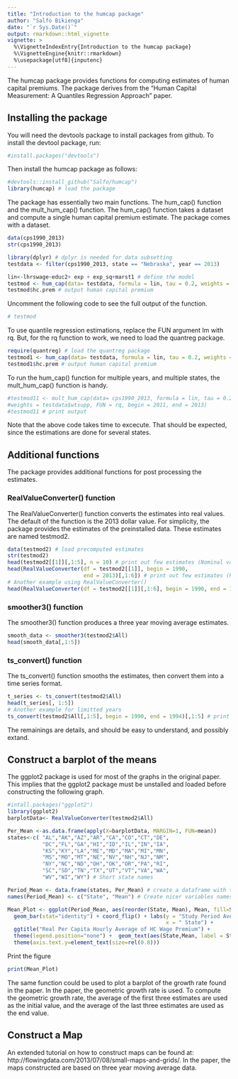 ```yaml
---
title: "Introduction to the humcap package"
author: "Salfo Bikienga"
date: "`r Sys.Date()`"
output: rmarkdown::html_vignette
vignette: >
  %\VignetteIndexEntry{Introduction to the humcap package}
  %\VignetteEngine{knitr::rmarkdown}
  %\usepackage[utf8]{inputenc}
---
```


The humcap package provides functions for computing estimates of human capital premiums. The package derives from the "Human Capital Measurement: A Quantiles Regression Approach" paper.

## Installing the package
You will need the devtools package to install packages from github. To install the devtool package, run:
```r
#install.packages("devtools")
```

Then install the humcap package as follows:
```r
#devtools::install_github("Salfo/humcap")
library(humcap) # load the package
```

The package has essentially two main functions. The hum_cap() function and the mult_hum_cap() function. The hum_cap() function takes a dataset and compute a single human capital premium estimate. The package comes with a dataset.
```r
data(cps1990_2013) 
str(cps1990_2013)
```

```r
library(dplyr) # dplyr is needed for data subsetting
testdata <- filter(cps1990_2013, state == "Nebraska", year == 2013)
```
```r
lin<-lhrswage~educ2+ exp + exp_sq+marst1 # define the model
testmod <- hum_cap(data= testdata, formula = lin, tau = 0.2, weights = testdata$wtsupp, FUN = lm) 
testmod$hc.prem # output human capital premium
```
Uncomment the following code to see the full output of the function.
```r
# testmod
```
To use quantile regression estimations, replace the FUN argument lm with rq. But, for the rq function to work, we need to load the quantreg package.

```r
require(quantreg) # load the quantreg package
testmod1 <- hum_cap(data= testdata, formula = lin, tau = 0.2, weights = testdata$wtsupp, FUN = rq) 
testmod1$hc.prem # output human capital premium
```
To run the hum_cap() function for multiple years, and multiple states, the mult_hum_cap() function is handy.
```r
#testmod11 <- mult_hum_cap(data= cps1990_2013, formula = lin, tau = 0.2,
#weights = testdata$wtsupp, FUN = rq, begin = 2011, end = 2013)
#testmod11 # print output
```
Note that the above code takes time to excecute. That should be expected, since the estimations are done for several states.

## Additional functions
The package provides additional functions for post processing the estimates. 

### RealValueConverter() function
The RealValueConverter() function converts the estimates into real values. The default of the function is the 2013 dollar value. For simplicity, the package provides the estimates of the preinstalled data. These estimates are named testmod2.
```r
data(testmod2) # load precomputed estimates
str(testmod2)
head(testmod2[[1]][,1:5], n = 10) # print out few estimates (Nominal values)
head(RealValueConverter(df = testmod2[[1]], begin = 1990, 
                        end = 2013)[,1:6]) # print out few estimates (Real values)
# Another example using RealValueConverter()
head(RealValueConverter(df = testmod2[[1]][,1:6], begin = 1990, end = 1995))
```

### smoother3() function
The smoother3() function produces a three year moving average estimates.
```r
smooth_data <- smoother3(testmod2$All)
head(smooth_data[,1:5])
```

### ts_convert() function
The ts_convert() function smooths the estimates, then convert them into a time series format.
```r
t_series <- ts_convert(testmod2$All)
head(t_series[, 1:5])
# Another example for limitted years
ts_convert(testmod2$All[,1:5], begin = 1990, end = 1994)[,1:5] # print few states
```

The remainings are details, and should be easy to understand, and possibly extand.

## Construct a barplot of the means

The ggplot2 package is used for most of the graphs in the original paper. This implies that the ggplot2 package must be unstalled and loaded before constructing the following graph.
```r
#intall.packages("ggplot2")
library(ggplot2)
barplotData<- RealValueConverter(testmod2$All)

Per_Mean <-as.data.frame(apply(X=barplotData, MARGIN=1, FUN=mean))
states<-c( "AL","AK","AZ","AR","CA","CO","CT","DE",
           "DC","FL","GA","HI","ID","IL","IN","IA",
           "KS","KY","LA","ME","MD","MA","MI","MN",
           "MS","MO","MT","NE","NV","NH","NJ","NM",
           "NY","NC","ND","OH","OK","OR","PA","RI",
           "SC","SD","TN","TX","UT","VT","VA","WA",
           "WV","WI","WY") # Short state names

Period_Mean <- data.frame(states, Per_Mean) # create a dataframe with two variables
names(Period_Mean) <- c("State", "Mean") # Create nicer variables names

Mean_Plot <- ggplot(Period_Mean, aes(reorder(State, Mean), Mean, fill=State)) +
  geom_bar(stat="identity") + coord_flip() + labs(y = "Study Period Average", 
                                                  x = " State") +
  ggtitle("Real Per Capita Hourly Average of HC Wage Premium") + 
  theme(legend.position="none") +  geom_text(aes(State,Mean, label = State, size=0.8)) +
  theme(axis.text.y=element_text(size=rel(0.8)))
```

Print the figure
```r
print(Mean_Plot)
```

The same function could be used to plot a barplot of the growth rate found in the paper. In the paper, the geometric growth rate is used. To compute the geometric growth rate, the average of the first three estimates are used as the initial value, and the average of the last three estimates are used as the end value.

## Construct a Map
An extended tutorial on how to construct maps can be found at: http://flowingdata.com/2013/07/08/small-maps-and-grids/.
 In the paper, the maps constructed are based on three year moving average data. 
 


